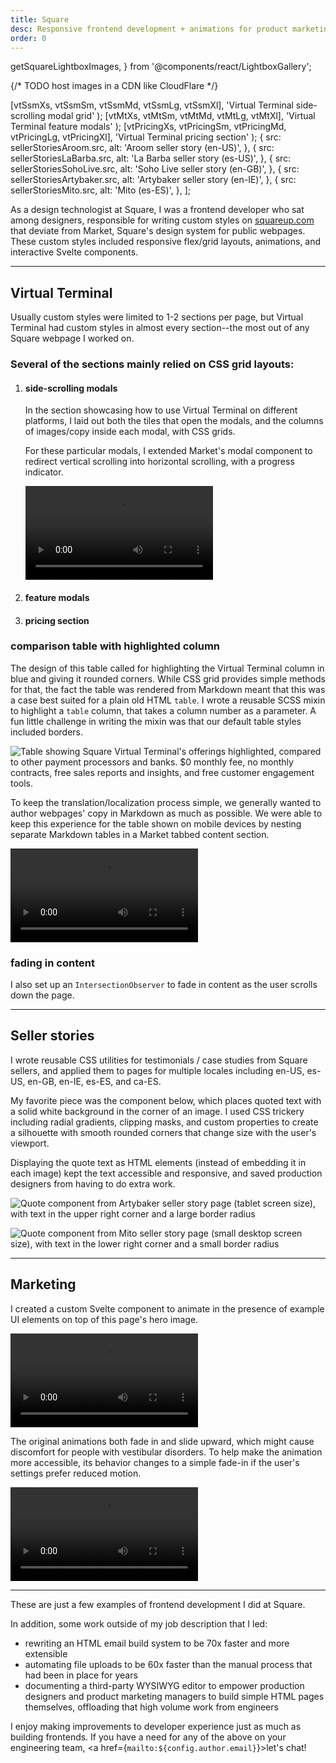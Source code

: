 ```yaml
---
title: Square
desc: Responsive frontend development + animations for product marketing pages
order: 0
---
```


  getSquareLightboxImages,
} from '@components/react/LightboxGallery';

{/* TODO host images in a CDN like CloudFlare */}

  [vtSsmXs, vtSsmSm, vtSsmMd, vtSsmLg, vtSsmXl],
  'Virtual Terminal side-scrolling modal grid'
);
  [vtMtXs, vtMtSm, vtMtMd, vtMtLg, vtMtXl],
  'Virtual Terminal feature modals'
);
  [vtPricingXs, vtPricingSm, vtPricingMd, vtPricingLg, vtPricingXl],
  'Virtual Terminal pricing section'
);
  {
    src: sellerStoriesAroom.src,
    alt: 'Aroom seller story (en-US)',
  },
  {
    src: sellerStoriesLaBarba.src,
    alt: 'La Barba seller story (es-US)',
  },
  {
    src: sellerStoriesSohoLive.src,
    alt: 'Soho Live seller story (en-GB)',
  },
  {
    src: sellerStoriesArtybaker.src,
    alt: 'Artybaker seller story (en-IE)',
  },
  {
    src: sellerStoriesMito.src,
    alt: 'Mito (es-ES)',
  },
];

As a design technologist at Square, I was a frontend developer who sat among designers, responsible for writing custom styles on [squareup.com](https://squareup.com/) that deviate from Market, Square's design system for public webpages. These custom styles included responsive flex/grid layouts, animations, and interactive Svelte components.

---

## Virtual Terminal

Usually custom styles were limited to 1-2 sections per page, but Virtual Terminal had custom styles in almost every section--the most out of any Square webpage I worked on.

### Several of the sections mainly relied on CSS grid layouts:

1. #### side-scrolling modals

   <LightboxGallery client:load images={vtSsmImages} />

   In the section showcasing how to use Virtual Terminal on different platforms, I laid out both the tiles that open the modals, and the columns of images/copy inside each modal, with CSS grids.

   For these particular modals, I extended Market's modal component to redirect vertical scrolling into horizontal scrolling, with a progress indicator.

   <video controls autoPlay loop className="rounded">
     <source
       src="/squareup.com_us_en_payments_virtual-terminal_ssm.mov"
       type="video/mp4"
     />
     <p>
       screen recording of Square Virtual Terminal's sidescrolling modal section
     </p>
   </video>

2. #### feature modals

   <LightboxGallery client:load images={vtFeatureModalsImages} />

3. #### pricing section

   <LightboxGallery client:load images={vtPricingImages} />

### comparison table with highlighted column

The design of this table called for highlighting the Virtual Terminal column in blue and giving it rounded corners. While CSS grid provides simple methods for that, the fact the table was rendered from Markdown meant that this was a case best suited for a plain old HTML `table`. I wrote a reusable SCSS mixin to highlight a `table` column, that takes a column number as a parameter. A fun little challenge in writing the mixin was that our default table styles included borders.

<Image
  src={vtComparisonTable}
  alt="Table showing Square Virtual Terminal's offerings highlighted, compared to other payment processors and banks. $0 monthly fee, no monthly contracts, free sales reports and insights, and free customer engagement tools."
/>

To keep the translation/localization process simple, we generally wanted to author webpages' copy in Markdown as much as possible. We were able to keep this experience for the table shown on mobile devices by nesting separate Markdown tables in a Market tabbed content section.

<video controls autoPlay loop className="rounded mobile">
  <source
    src="/squareup.com_us_en_payments_virtual-terminal_why-square_sm.mov"
    type="video/mp4"
  />
  <p>
    Screen recording of Square Virtual Terminal's comparison table section on
    mobile. Clicking navigation tabs at the top transitions different tables
    into the main content area, sliding in from the sides of the screen.
  </p>
</video>

### fading in content

I also set up an `IntersectionObserver` to fade in content as the user scrolls down the page.

---

## Seller stories

I wrote reusable CSS utilities for testimonials / case studies from Square sellers, and applied them to pages for multiple locales including en-US, es-US, en-GB, en-IE, es-ES, and ca-ES.

<LightboxGallery client:load images={sellerStoriesImages} />

My favorite piece was the component below, which places quoted text with a solid white background in the corner of an image. I used CSS trickery including radial gradients, clipping masks, and custom properties to create a silhouette with smooth rounded corners that change size with the user's viewport.

Displaying the quote text as HTML elements (instead of embedding it in each image) kept the text accessible and responsive, and saved production designers from having to do extra work.

<Image
  src={quoteArtybakerMd}
  alt="Quote component from Artybaker seller story page (tablet screen size), with text in the upper right corner and a large border radius"
/>

<Image
  src={quoteMitoLg}
  alt="Quote component from Mito seller story page (small desktop screen size), with text in the lower right corner and a small border radius"
/>

---

## Marketing

I created a custom Svelte component to animate in the presence of example UI elements on top of this page's hero image.

<video controls autoPlay loop className="rounded">
  <source
    src="/squareup.com_us_en_marketing_hero-animation.mov"
    type="video/mp4"
  />
  <p>
    Screen recording of Square's Marketing page. When the hero image scrolls
    into view, UI elements showing example marketing messages that sellers can
    send to customers fade in and slide upward.
  </p>
</video>

The original animations both fade in and slide upward, which might cause discomfort for people with vestibular disorders. To help make the animation more accessible, its behavior changes to a simple fade-in if the user's settings prefer reduced motion.

<video controls autoPlay loop className="rounded">
  <source
    src="/squareup.com_us_en_marketing_hero-animation_prefers-reduced-motion.mov"
    type="video/mp4"
  />
  <p>
    Screen recording of Square's Marketing page. Here, the example UI elements
    only fade in when they enter, instead of also sliding.
  </p>
</video>

---

These are just a few examples of frontend development I did at Square.

In addition, some work outside of my job description that I led:

- rewriting an HTML email build system to be 70x faster and more extensible
- automating file uploads to be 60x faster than the manual process that had been in place for years
- documenting a third-party WYSIWYG editor to empower production designers and product marketing managers to build simple HTML pages themselves, offloading that high volume work from engineers

I enjoy making improvements to developer experience just as much as building frontends. If you have a need for any of the above on your engineering team, <a href={`mailto:${config.author.email}`}>let's chat!</a>
